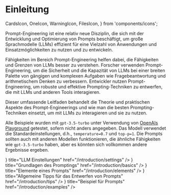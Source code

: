 # Einleitung

  CardsIcon,
  OneIcon,
  WarningIcon,
  FilesIcon,
} from 'components/icons';

Prompt-Engineering ist eine relativ neue Disziplin, die sich mit der Entwicklung und Optimierung von Prompts beschäftigt, um große Sprachmodelle (LLMs) effizient für eine Vielzahl von Anwendungen und Einsatzmöglichkeiten zu nutzen und zu entwickeln.

Fähigkeiten im Bereich Prompt-Engineering helfen dabei, die Fähigkeiten und Grenzen von LLMs besser zu verstehen. Forscher verwenden Prompt-Engineering, um die Sicherheit und die Kapazität von LLMs bei einer breiten Palette von gängigen und komplexen Aufgaben wie Fragebeantwortung und arithmetischem Denken zu verbessern. Entwickler nutzen Prompt-Engineering, um robuste und effektive Prompting-Techniken zu entwerfen, die mit LLMs und anderen Tools interagieren.

Dieser umfassende Leitfaden behandelt die Theorie und praktischen Aspekte des Prompt-Engineerings und wie man die besten Prompting-Techniken einsetzt, um mit LLMs zu interagieren und sie zu nutzen.

Alle Beispiele wurden mit `gpt-3.5-turbo` unter Verwendung von [OpenAIs Playground](https://platform.openai.com/playground) getestet, sofern nicht anders angegeben. Das Modell verwendet die Standardeinstellungen, d.h., `temperature=0.7` und `top-p=1`. Die Prompts sollten auch mit anderen Modellen funktionieren, die ähnliche Fähigkeiten wie `gpt-3.5-turbo` haben, aber es könnten sich vollkommen andere Ergebnisse ergeben.

<Cards>
  <Card
    icon={<FilesIcon />}
    title="LLM Einstellungen"
    href="/introduction/settings"
  />
  <Card
    icon={<FilesIcon />}
    title="Grundlagen des Promptings"
    href="/introduction/basics"
  />
  <Card
    icon={<FilesIcon />}
    title="Elemente eines Prompts"
    href="/introduction/elements"
  />
  <Card
    icon={<FilesIcon />}
    title="Allgemeine Tipps für das Entwerfen von Prompts"
    href="/introduction/tips"
  />
  <Card
    icon={<FilesIcon />}
    title="Beispiel für Prompts"
    href="/introduction/examples"
  />
</Cards>
